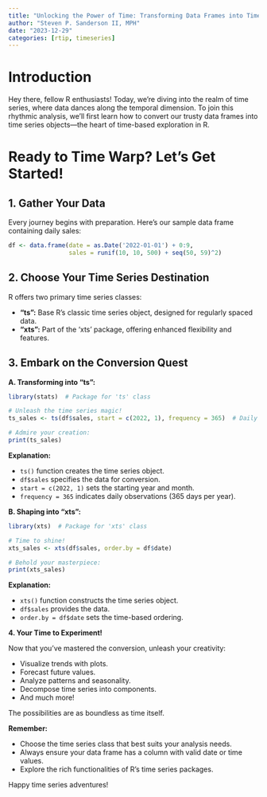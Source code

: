 ```yaml
---
title: "Unlocking the Power of Time: Transforming Data Frames into Time Series in R"
author: "Steven P. Sanderson II, MPH"
date: "2023-12-29"
categories: [rtip, timeseries]
---
```


# Introduction

Hey there, fellow R enthusiasts! Today, we're diving into the realm of time series, where data dances along the temporal dimension. To join this rhythmic analysis, we'll first learn how to convert our trusty data frames into time series objects—the heart of time-based exploration in R.

# Ready to Time Warp? Let's Get Started!

## 1. Gather Your Data

Every journey begins with preparation. Here's our sample data frame containing daily sales:

```r
df <- data.frame(date = as.Date('2022-01-01') + 0:9,
                 sales = runif(10, 10, 500) + seq(50, 59)^2)
```

## 2. Choose Your Time Series Destination

R offers two primary time series classes:

- **"ts":** Base R's classic time series object, designed for regularly spaced data.
- **"xts":** Part of the 'xts' package, offering enhanced flexibility and features.

## 3. Embark on the Conversion Quest

**A. Transforming into "ts":**

```r
library(stats)  # Package for 'ts' class

# Unleash the time series magic!
ts_sales <- ts(df$sales, start = c(2022, 1), frequency = 365)  # Daily data

# Admire your creation:
print(ts_sales)
```

**Explanation:**

- `ts()` function creates the time series object.
- `df$sales` specifies the data for conversion.
- `start = c(2022, 1)` sets the starting year and month.
- `frequency = 365` indicates daily observations (365 days per year).

**B. Shaping into "xts":**

```r
library(xts)  # Package for 'xts' class

# Time to shine!
xts_sales <- xts(df$sales, order.by = df$date)

# Behold your masterpiece:
print(xts_sales)
```

**Explanation:**

- `xts()` function constructs the time series object.
- `df$sales` provides the data.
- `order.by = df$date` sets the time-based ordering.

**4. Your Time to Experiment!**

Now that you've mastered the conversion, unleash your creativity:

- Visualize trends with plots.
- Forecast future values.
- Analyze patterns and seasonality.
- Decompose time series into components.
- And much more!

The possibilities are as boundless as time itself.

**Remember:**

- Choose the time series class that best suits your analysis needs.
- Always ensure your data frame has a column with valid date or time values.
- Explore the rich functionalities of R's time series packages.

Happy time series adventures!
